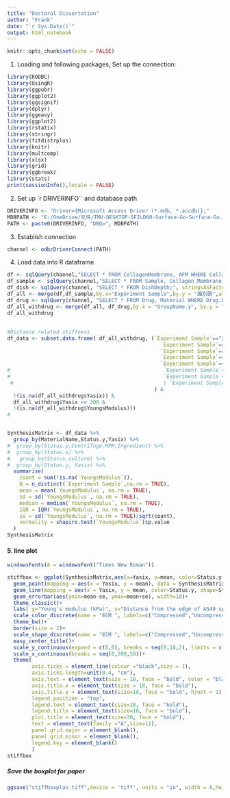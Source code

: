 ```yaml
---
title: "Doctoral Dissertation"
author: "Frank"
date: "`r Sys.Date()`"
output: html_notebook
---
```


```r
knitr::opts_chunk$set(echo = FALSE)
```

1. Loading and following packages, Set up the connection:

```r
library(RODBC)
library(UsingR)
library(ggpubr)
library(ggplot2)
library(ggsignif)
library(dplyr)
library(ggeasy)
library(ggplot2)
library(rstatix)
library(stringr)
library(fitdistrplus)
library(knitr)
library(multcomp)
library(xlsx)
library(grid)
library(ggbreak)
library(stats)
print(sessionInfo(),locale = FALSE)
```

2.  Set up `r DRIVERINFO`` and database path

```r
DRIVERINFO <- "Driver={Microsoft Access Driver (*.mdb, *.accdb)};"
MDBPATH <- "E:/OneDrive/文件/TMU-DESKTOP-SF2LD60-Surface-Go-Surface-Go.accdb"
PATH <- paste0(DRIVERINFO, "DBQ=", MDBPATH)
```

3.  Establish connection

```r
channel <- odbcDriverConnect(PATH)
```

4.  Load data into R dataframe

```r
df <- sqlQuery(channel,"SELECT * FROM CollagenMembrane, AFM WHERE CollagenMembrane.Cantilever=AFM.No;", stringsAsFactors = FALSE)
df_sample <- sqlQuery(channel,"SELECT * FROM Sample, Collagen_Membrane_Preparation WHERE Sample.Scaffolds=Collagen_Membrane_Preparation.識別碼;")
df_dish <- sqlQuery(channel, "SELECT * FROM DishDepth;", stringsAsFactors = FALSE)
df_all <- merge(df,df_sample,by.x="Experiment Sample",by.y = "識別碼",all.x = "TRUE")
df_drug <- sqlQuery(channel, "SELECT * FROM Drug, Material WHERE Drug.Drug = Material.MaterialID;")
df_all_withdrug <- merge(df_all, df_drug,by.x = "GroupName.y", by.y = "ExperimentSample", all.x = "TRUE")
df_all_withdrug
```

## 

```r
#Distance related stiffness
df_data <- subset.data.frame( df_all_withdrug, (`Experiment Sample`=="234"   | `Experiment Sample`== "125"|
                                                  `Experiment Sample`== "126"| `Experiment Sample`== "138"|
                                                  `Experiment Sample`== "144"| `Experiment Sample`== "127" | 
                                                  `Experiment Sample`== "128" |  `Experiment Sample`== "109"| 
                                                  `Experiment Sample`== "110" 
#                                                  `Experiment Sample`== "225"| `Experiment Sample`== "235" |
#                                                  `Experiment Sample`== "223" | `Experiment Sample`== "233"
 #                                                 | `Experiment Sample`== "230" 
                                                ) & 
  !(is.na(df_all_withdrug$Yasix)) & 
  df_all_withdrug$Yasix <= 200 &
  !(is.na(df_all_withdrug$YoungsModulus)))
#                             


SynthesisMatrix <- df_data %>%
  group_by(MaterialName,Status.y,Yasix) %>%
#  group_by(Status.y,Centrifuge.RPM,Ingredient) %>%
#  group_by(Status.x) %>%
#   group_by(Status,culture) %>%
#  group_by(Status.y, Yasix) %>%
  summarise(
    count = sum(!is.na(`YoungsModulus`)),
    N = n_distinct(`Experiment Sample`,na.rm = TRUE),
    mean = mean(`YoungsModulus`, na.rm = TRUE),
    sd = sd(`YoungsModulus`, na.rm = TRUE),
    median = median(`YoungsModulus`, na.rm = TRUE),
    IQR = IQR(`YoungsModulus`, na.rm = TRUE),
    se = sd(`YoungsModulus`, na.rm = TRUE)/sqrt(count),
    normality = shapiro.test(`YoungsModulus`)$p.value
  )
SynthesisMatrix
```

#### 5. line plot
```r
windowsFonts(A = windowsFont("Times New Roman")) 

stiffbox <- ggplot(SynthesisMatrix,aes(x=Yasix, y=mean, color=Status.y, shape=Status.y))+
  geom_point(mapping = aes(x = Yasix, y = mean), data = SynthesisMatrix, size=4)+
  geom_line(mapping = aes(x = Yasix, y = mean, color=Status.y, shape=Status.y), data = SynthesisMatrix, size=1)+
  geom_errorbar(aes(ymin=mean-se, ymax=mean+se), width=18)+
  theme_classic()+
  labs( y="Young's modulus (kPa)", x="Distance from the edge of A549 spheroid (mm)")+
  scale_color_discrete(name = "ECM ", labels=c("Compressed","Uncompressed"))+
  theme_bw()+
  border(size = 2)+
  scale_shape_discrete(name = "ECM ", labels=c("Compressed","Uncompressed"))+
  easy_center_title()+
  scale_y_continuous(expand = c(0,0), breaks = seq(0,18,2), limits = c(0,12))+
  scale_x_continuous(breaks = seq(0,200,50))+
  theme(
        axis.ticks = element_line(colour ="black",size = 1),
        axis.ticks.length=unit(0.4, "cm"),
        axis.text = element_text(size = 18, face = "bold", color = "black"),
        axis.title.x = element_text(size = 18, face = "bold"),
        axis.title.y = element_text(size=18, face = "bold", hjust = 1),
        legend.position = "top",
        legend.text = element_text(size=18, face = "bold"),
        legend.title = element_text(size=18, face = "bold"),
        plot.title = element_text(size=30, face = "bold"),
        text = element_text(family ="A",size=12),
        panel.grid.major = element_blank(),
        panel.grid.minor = element_blank(),
        legend.key = element_blank()
        )
stiffbox
```
##### Save the boxplot for paper
```r
ggsave("stiffboxplan.tiff",device = 'tiff', units = "in", width = 6,height = 3.5 ,dpi = 300)
```